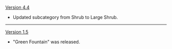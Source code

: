 {{Change History/Header}}
[[Version 4.4]]
* Updated subcategory from Shrub to Large Shrub.
----
[[Version 1.5]]
* "Green Fountain" was released.